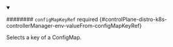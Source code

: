 


<details className="config-field" data-expandable="true" open>
<summary>

######## `configMapKeyRef` <span className="config-field-required" data-required="false">required</span> <span className="config-field-type"></span> <span className="config-field-default"></span> <span className="config-field-enum"></span> {#controlPlane-distro-k8s-controllerManager-env-valueFrom-configMapKeyRef}

Selects a key of a ConfigMap.

</summary>

<PartialConfigmapkeyrefreference />


</details>
